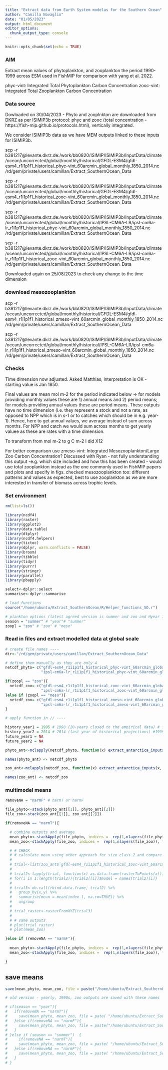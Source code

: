 ```yaml
---
title: "Extract data from Earth System modelas for the Southern Ocean"
author: "Camilla Novaglio"
date: "01/05/2023"
output: html_document
editor_options: 
  chunk_output_type: console
---
```


```r
knitr::opts_chunk$set(echo = TRUE)
```

### AIM

Extract mean values of phytoplankton, and zooplankton the period 1990-1999 across ESM used in FishMIP for comparison with yang et al. 2022. 

phyc-vint: Integrated Total Phytoplankton Carbon Concentration 
zooc-vint: Integrated Total Zooplankton Carbon Concentration 

### Data source 

Dowloaded on 30/04/2023 - Phyto and zooplnkton are downloaded from DKRZ as per ISIMIP3b protocol: phyc and zooc (total concentration - https://fish-mip.github.io/protocols.html), vertically integrated. 

We consider ISIMIP3b data as we have MEM outputs linked to these inputs for ISIMIP3b.

scp -r b381217@levante.dkrz.de:/work/bb0820/ISIMIP/ISIMIP3b/InputData/climate/ocean/uncorrected/global/monthly/historical/GFDL-ESM4/gfdl-esm4_r1i1p1f1_historical_phyc-vint_60arcmin_global_monthly_1850_2014.nc /rd/gem/private/users/camillan/Extract_SouthernOcean_Data

scp -r b381217@levante.dkrz.de:/work/bb0820/ISIMIP/ISIMIP3b/InputData/climate/ocean/uncorrected/global/monthly/historical/GFDL-ESM4/gfdl-esm4_r1i1p1f1_historical_zooc-vint_60arcmin_global_monthly_1850_2014.nc /rd/gem/private/users/camillan/Extract_SouthernOcean_Data

scp -r b381217@levante.dkrz.de:/work/bb0820/ISIMIP/ISIMIP3b/InputData/climate/ocean/uncorrected/global/monthly/historical/IPSL-CM6A-LR/ipsl-cm6a-lr_r1i1p1f1_historical_phyc-vint_60arcmin_global_monthly_1850_2014.nc /rd/gem/private/users/camillan/Extract_SouthernOcean_Data

scp -r b381217@levante.dkrz.de:/work/bb0820/ISIMIP/ISIMIP3b/InputData/climate/ocean/uncorrected/global/monthly/historical/IPSL-CM6A-LR/ipsl-cm6a-lr_r1i1p1f1_historical_zooc-vint_60arcmin_global_monthly_1850_2014.nc /rd/gem/private/users/camillan/Extract_SouthernOcean_Data

Downloaded again on 25/08/2023 to check any change to the time dimension

### download mesozooplankton 

scp -r b381217@levante.dkrz.de:/work/bb0820/ISIMIP/ISIMIP3b/InputData/climate/ocean/uncorrected/global/monthly/historical/GFDL-ESM4/gfdl-esm4_r1i1p1f1_historical_zmeso-vint_60arcmin_global_monthly_1850_2014.nc /rd/gem/private/users/camillan/Extract_SouthernOcean_Data

scp -r b381217@levante.dkrz.de:/work/bb0820/ISIMIP/ISIMIP3b/InputData/climate/ocean/uncorrected/global/monthly/historical/IPSL-CM6A-LR/ipsl-cm6a-lr_r1i1p1f1_historical_zmeso-vint_60arcmin_global_monthly_1850_2014.nc /rd/gem/private/users/camillan/Extract_SouthernOcean_Data

### Checks 

Time dimension now adjusted. Asked Matthias, interpretation is OK - starting value is Jan 1850.  

Final values are mean mol m-2 for the period indicated below -> for models providing monthly values these are 1) annual means and 2) period means; for models providing annual values these are period means. These outputs have no time dimension (i.e. they represent a stock and not a rate, as opposed to NPP which is in s-1 or to catches which should be in e.g. year-1). Hence, here to get annual values, we average instead of sum across months. For NPP and catch we would sum across months to get yearly valuee as these are rates with a time dimension.      

To transform from mol m-2 to g C m-2 I did X12

For better comparison use zmeso-vint: Integrated Mesozooplankton/Large Zoo Carbon Concentration? Discussed with Ryan - not fully understanding this output -e.g. which size included and how this has been created - would use total zooplankton instead as the one commonly used in FishMIP papers and plots and specify in figs. checked mesozooplankton too: different patterns and values as expected,  best to use zooplankton as we are more interested in transfer of biomass across trophic levels. 

### Set environment 

```r

rm(list=ls())

library(ncdf4) 
library(raster) 
library(ggplot2) 
library(data.table)
library(dtplyr)
library(ncdf4.helpers)
library(tictoc)
library(dplyr, warn.conflicts = FALSE)
library(broom)
library(tibble)
library(tidyr)
library(purrr)
library(stringr)
library(parallel)
library(pbapply)

select<-dplyr::select
summarise<-dplyr::summarise

# load functions 
source("/home/ubuntu/Extract_SouthernOcean/R/Helper_functions_SO.r")

# plankton options (latest agreed version is summer and zoo and Hyear 1995)
season = "summer" # "year"# "summer"
zoopl = "zoo" # "zoo" # "meso"

```

### Read in files and extract modelled data at global scale

```r

# create file names ----
dir<-"/rd/gem/private/users/camillan/Extract_SouthernOcean_Data" 

# define them manually as they are only 4
netcdf_phyto= c("gfdl-esm4_r1i1p1f1_historical_phyc-vint_60arcmin_global_monthly_1850_2014.nc",
                "ipsl-cm6a-lr_r1i1p1f1_historical_phyc-vint_60arcmin_global_monthly_1850_2014.nc")

if(zoopl == "zoo"){
  netcdf_zoo= c("gfdl-esm4_r1i1p1f1_historical_zooc-vint_60arcmin_global_monthly_1850_2014.nc",
                "ipsl-cm6a-lr_r1i1p1f1_historical_zooc-vint_60arcmin_global_monthly_1850_2014.nc")
}else if (zoopl == "meso"){
  netcdf_zoo= c("gfdl-esm4_r1i1p1f1_historical_zmeso-vint_60arcmin_global_monthly_1850_2014.nc",
                "ipsl-cm6a-lr_r1i1p1f1_historical_zmeso-vint_60arcmin_global_monthly_1850_2014.nc")
}

# apply function in // ----

history_year1 = 1995 # 1998 (20-years closed to the empirical data) # for empirical: December to March 1998-2020 for phyto and unknown for meso. # 1990
history_year2 = 2014 # 2014 (last year of historical projections) #1999
future_year1 = NA
future_year2 = NA

phyto_ant<-mclapply(netcdf_phyto, function(x) extract_antarctica_inputs(x, history_year1 =history_year1, history_year2=history_year2,future_year1 = future_year1,future_year2=future_year2, season = season), mc.cores = detectCores()-2)

names(phyto_ant) <- netcdf_phyto

zoo_ant<-mclapply(netcdf_zoo, function(x) extract_antarctica_inputs(x, history_year1 =history_year1, history_year2=history_year2,future_year1 = future_year1,future_year2=future_year2, season = season), mc.cores = detectCores()-2)

names(zoo_ant) <- netcdf_zoo

```

### multimodel means 

```r

removeNA = "narmF" # narmT or narmF

file_phyto<-stack(phyto_ant[[1]], phyto_ant[[2]])
file_zoo<-stack(zoo_ant[[1]], zoo_ant[[2]])

if(removeNA == "narmT"){

  # combine outputs and average
  mean_phyto<-stackApply(file_phyto, indices =  rep(1,nlayers(file_phyto)), fun = mean, na.rm = TRUE)
  mean_zoo<-stackApply(file_zoo, indices =  rep(1,nlayers(file_zoo)), fun = mean, na.rm = TRUE)

  # # CHECK
  # # calculate mean using other approach for size class 2 and compare results to above approach
  # 
  # trial<-list(zoo_ant$`gfdl-esm4_r1i1p1f1_historical_zooc-vint_60arcmin_global_monthly_1850_2014.nc`, zoo_ant$`ipsl-cm6a-lr_r1i1p1f1_historical_zooc-vint_60arcmin_global_monthly_1850_2014.nc`)
  # 
  # trial2<-lapply(trial, function(x) as.data.frame(rasterToPoints(x)))
  # for(i in 1:length(trial2)){trial2[[i]]$model = names(trial2)[i]}
  # 
  # trial3<-do.call(rbind.data.frame, trial2) %>%
  #   group_by(x,y) %>%
  #   summarise(mean = mean(index_1, na.rm=TRUE)) %>%
  #   ungroup
  # 
  # trial_raster<-rasterFromXYZ(trial3)
  # 
  # # same outputs 
  # plot(trial_raster)
  # plot(mean_zoo)

}else if (removeNA == "narmF"){
  
  mean_phyto<-stackApply(file_phyto, indices =  rep(1,nlayers(file_phyto)), fun = mean, na.rm = FALSE)
  mean_zoo<-stackApply(file_zoo, indices =  rep(1,nlayers(file_zoo)), fun = mean, na.rm = FALSE)

}

```

## save means 

```r

save(mean_phyto, mean_zoo, file = paste("/home/ubuntu/Extract_SouthernOcean/Tmp_data/",  Sys.Date(), "_02_extract_input_SO_means_", removeNA, "_", season, "_zooType_", zoopl, "_Hyear_",history_year1, ".RData", sep = ""))

# old version - yearly, 1990s, zoo outputs are saved with these names

# if(season == "year"){
#   if(removeNA == "narmT"){
#     save(mean_phyto, mean_zoo, file = pate( "/home/ubuntu/Extract_SouthernOcean/Tmp_data/",  Sys.Date(), "_02_extract_input_SO_means.RData", sep = ""))
#   }else if(removeNA == "narmF"){
#     save(mean_phyto, mean_zoo, file = paste("/home/ubuntu/Extract_SouthernOcean/Tmp_data/", Sys.Date(),"_02_extract_input_SO_means_narmF.RData", sep = ""))
#   }
# }else if (season == "summer")  {
#     if(removeNA == "narmT"){
#     save(mean_phyto, mean_zoo, file = paste( "/home/ubuntu/Extract_SouthernOcean/Tmp_data/",  Sys.Date(),"_02_extract_input_SO_means_summer.RData", sep = ""))
#   }else if(removeNA == "narmF"){
#     save(mean_phyto, mean_zoo, file = paste( "/home/ubuntu/Extract_SouthernOcean/Tmp_data/", Sys.Date(),"_02_extract_input_SO_means_narmF_summer.RData", sep = ""))
#   }
# }

```
